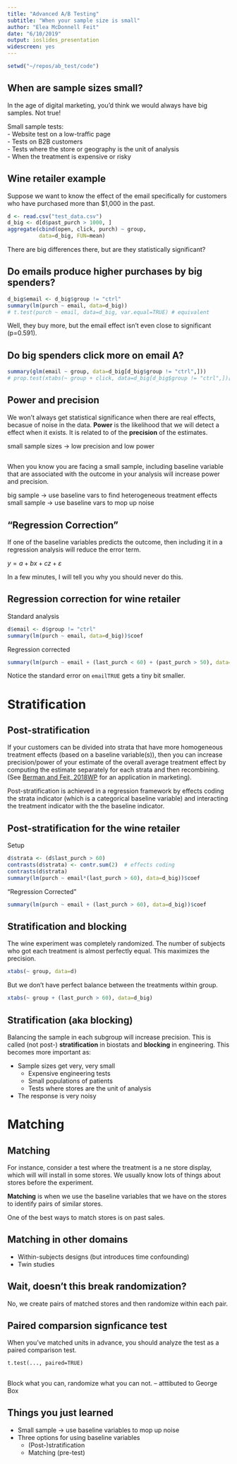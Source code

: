 ```yaml
---
title: "Advanced A/B Testing"
subtitle: "When your sample size is small"
author: "Elea McDonnell Feit"
date: "6/10/2019"
output: ioslides_presentation
widescreen: yes
---
```


```r
setwd("~/repos/ab_test/code")
```

## When are sample sizes small? 
In the age of digital marketing, you'd think we would always have big samples. Not true!

Small sample tests:  
- Website test on a low-traffic page  
- Tests on B2B customers  
- Tests where the store or geography is the unit of analysis  
- When the treatment is expensive or risky  


## Wine retailer example
Suppose we want to know the effect of the email specifically for customers who have purchased more than \$1,000 in the past. 
```r
d <- read.csv("test_data.csv")
d_big <- d[d$past_purch > 1000, ]
aggregate(cbind(open, click, purch) ~ group, 
          data=d_big, FUN=mean)
```
There are big differences there, but are they statistically significant?

## Do emails produce higher purchases by big spenders?
```r
d_big$email <- d_big$group != "ctrl"
summary(lm(purch ~ email, data=d_big))
# t.test(purch ~ email, data=d_big, var.equal=TRUE) # equivalent
```
Well, they buy more, but the email effect isn't even close to significant (p=0.591).


## Do big spenders click more on email A? 
```r
summary(glm(email ~ group, data=d_big[d_big$group != "ctrl",]))
# prop.test(xtabs(~ group + click, data=d_big[d_big$group != "ctrl",])[2:3,2:1])
```

## Power and precision
We won't always get statistical significance when there are real effects, becasue of noise in the data. **Power** is the likelihood that we will detect a effect when it exists. It is related to of the **precision** of the estimates.

<div class="centered">
<div class="red2">
small sample sizes -> low precision and low power
</div>
</div>


##  {.flexbox .vcenter}

When you know you are facing a small sample, including baseline variable that are associated with the outcome in your analysis will increase power and precision.  

<div class="centered">
<div class="red2">
big sample -> use baseline vars to find heterogeneous treatment effects
small sample -> use baseline vars to mop up noise
</div>
</div>


## "Regression Correction"

If one of the baseline variables predicts the outcome, then including it in a regression analysis will reduce the error term.  

$y = a + b x + c  z + \varepsilon$

In a few minutes, I will tell you why you should never do this. 


## Regression correction for wine retailer
Standard analysis
```r
d$email <- d$group != "ctrl"
summary(lm(purch ~ email, data=d_big))$coef
```
Regression corrected
```r
summary(lm(purch ~ email + (last_purch < 60) + (past_purch > 50), data=d_big))$coef
```
Notice the standard error on `emailTRUE` gets a tiny bit smaller.


# Stratification

## Post-stratification
If your customers can be divided into strata that have more homogeneous treatment effects (based on a baseline variable(s)), then you can increase precision/power of your estimate of the overall average treatment effect by computing the estimate separately for each strata and then recombining. (See [Berman and Feit, 2018WP]() for an application in marketing).  

Post-stratification is achieved in a regression framework by effects coding the strata indicator (which is a categorical baseline variable) and interacting the treatment indicator with the the baseline indicator. 


## Post-stratification for the wine retailer
Setup
```r
d$strata <- (d$last_purch > 60)
contrasts(d$strata) <- contr.sum(2)  # effects coding
contrasts(d$strata)
summary(lm(purch ~ email*(last_purch > 60), data=d_big))$coef
```


"Regression Corrected"
```r
summary(lm(purch ~ email + (last_purch > 60), data=d_big))$coef
```


## Stratification and blocking
The wine experiment was completely randomized. The number of subjects who got each treatment is almost perfectly equal. This maximizes the precision.
```r
xtabs(~ group, data=d)
```
But we don't have perfect balance between the treatments within group. 
```r
xtabs(~ group + (last_purch > 60), data=d_big)
```


## Stratification (aka blocking)

Balancing the sample in each subgroup will increase precision. This is called (not post-) **stratification** in biostats and **blocking** in engineering. This becomes more important as: 

- Sample sizes get very, very small
    - Expensive engineering tests
    - Small populations of patients 
    - Tests where stores are the unit of analysis
- The response is very noisy


# Matching

## Matching
For instance, consider a test where the treatment is a ne store display, which will will install in some stores. We usually know lots of things about stores before the experiment. 

**Matching** is when we use the baseline variables that we have on the stores to identify pairs of similar stores. 

One of the best ways to match stores is on past sales. 


## Matching in other domains
- Within-subjects designs (but introduces time confounding)
- Twin studies


## Wait, doesn't this break randomization? 
No, we create pairs of matched stores and then randomize within each pair. 

## Paired comparsion signficance test
When you've matched units in advance, you should analyze the test as a paired comparison test.  

`t.test(..., paired=TRUE)`


## {.flexbox .vcenter}
Block what you can, randomize what you can not. 
-- atttibuted to George Box


## Things you just learned 
- Small sample -> use baseline variables to mop up noise
- Three options for using baseline variables
    - (Post-)stratification
    - Matching (pre-test)
